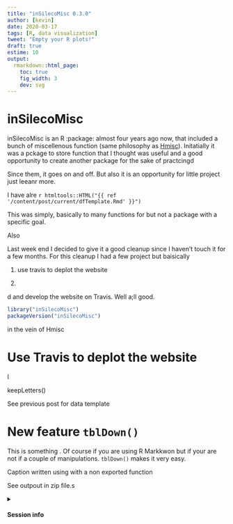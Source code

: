 ```yaml
---
title: "inSilecoMisc 0.3.0"
author: [kevin]
date: 2020-03-17
tags: [R, data visualization]
tweet: "Empty your R plots!"
draft: true
estime: 10
output:
  rmarkdown::html_page:
    toc: true
    fig_width: 3
    dev: svg
---
```



# inSilecoMisc

inSilecoMisc is an R :package: almost four years ago now,
that included a bunch of miscellenous function (same philosophy as [Hmisc](https://github.com/harrelfe/Hmisc)). Initatially it was a pckage
to store function that I thought was useful and a good opportunity to
create another package for the sake of practcingd

Since them, it goes on and off. But also it is an opportunity for little project just leeanr more.

I have alre `r htmltools::HTML("{{ ref '/content/post/current/dfTemplate.Rmd' }}")`


This was simply, basically to many functions for but not a package with a specific goal.


Also



Last week end I decided to give it a good cleanup since I haven't touch it for a few months. For this cleanup I had a few project but baisically

1. use travis to deplot the website

2.


 d and develop the website on Travis.
Well a;ll good.



```R
library("inSilecoMisc")
packageVersion("inSilecoMisc")
```



in the vein of Hmisc




# Use Travis to deplot the website

I



keepLetters()


See previous post for data template




# New feature `tblDown()`

This is something . Of course if you are using R Markkwon but if your are not
if a couple of manipulations. `tblDown()` makes it very easy.

Caption written using with a non exported function



See outpout in zip file.s





<details>
<summary>
  <h4>
    <i class="fa fa-chevron-right" aria-hidden="true"></i>Session info
    <i class="fa fa-cogs" aria-hidden="true"></i>
  </h4>
</summary>

```R
sessionInfo()
```
</details>
